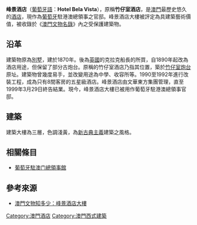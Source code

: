 '''峰景酒店'''（[[葡萄牙語|葡萄牙語]]：'''Hotel Bela Vista'''），原稱'''竹仔室酒店'''，是[[澳門|澳門]]最歷史悠久的[[酒店|酒店]]，現作為[[葡萄牙|葡萄牙]]駐港澳總領事之官邸。峰景酒店大樓被評定為具建築藝術價值，被收錄於《[[澳門文物名錄|澳門文物名錄]]》內之受保護建築物。

==沿革==
建築物原為[[別墅|別墅]]，建於1870年。後為[[英國|英國]]的克拉克船長的所買，自1890年起改為酒店用途，但保留了部分古炮台。原稱的竹仔室酒店乃指其位置，築於[[竹仔室炮台|竹仔室炮台]]原址。建築物曾幾度易手，並改變用途為中學、收容所等。1990至1992年進行改裝工程，成為只有8間客房的五星級酒店。峰景酒店由文華東方集團管理，直至1999年3月29日終告結業。現今，峰景酒店大樓已被用作葡萄牙駐港澳總領事官邸。

==建築==
建築大樓為三層，色調淺黃，為[[新古典主義|新古典主義]]建築之風格。

==相關條目==
*[[葡萄牙駐澳门總領事館|葡萄牙駐澳门總領事館]]

==參考來源==
* [http://www.macauheritage.net/info/pointC.asp?pId=8&id=49&k=&i= 澳門文物知多少：峰景酒店大樓] {{Wayback|url=http://www.macauheritage.net/info/pointC.asp?pId=8&id=49&k=&i= |date=20070927003907 }}
{{澳門文物}}
[[Category:澳門酒店|Category:澳門酒店]]
[[Category:澳門西式建築|Category:澳門西式建築]]